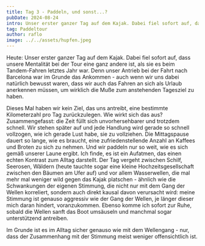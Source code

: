 ```yaml
---
title: Tag 3 - Paddeln, und sonst...?
pubDate: 2024-08-24
intro: Unser erster ganzer Tag auf dem Kajak. Dabei fiel sofort auf, dass unsere Mentalität bei der Tour eine ganz andere ist, als sie es beim Tandem-Fahren letztes Jahr war.
tag: Paddeltour
author: raflo
image: ../../assets/hupfen.jpeg
---
```


Heute: Unser erster ganzer Tag auf dem Kajak. Dabei fiel sofort auf, dass unsere Mentalität bei der Tour eine ganz andere ist, als sie es beim Tandem-Fahren letztes Jahr war. Denn unser Antrieb bei der Fahrt nach Barcelona war im Grunde das Ankommen - auch wenn wir uns dabei natürlich bewusst waren, dass wir auch das Fahren an sich als Urlaub anerkennen müssen, um wirklich die Muße zum anstehenden Tagesziel zu haben. 

Dieses Mal haben wir kein Ziel, das uns antreibt, eine bestimmte Kilometerzahl pro Tag zurückzulegen. Wie wirkt sich das aus? Zusammengefasst: die Zeit füllt sich unvorhersehbarer und trotzdem schnell. Wir stehen später auf und jede Handlung wird gerade so schnell vollzogen, wie ich gerade Lust habe, sie zu vollziehen. Die Mittagspause dauert so lange, wie es braucht, eine zufriedenstellende Anzahl an Kaffees und Broten zu sich zu nehmen. Und wir paddeln nur so weit, wie es sich gemäß unserer Laune ergibt. Ich finde, es ist ein Aufatmen, das einen echten Kontrast zum Alltag darstellt. Der Tag vergeht zwischen Schilf, Seerosen, Wäldern (heute tauchte sogar eine kleine Hochzeitsgesellschaft zwischen den Bäumen am Ufer auf) und vor allem Wasserwellen, die mal mehr mal weniger wild gegen das Kajak platschen - ähnlich wie die Schwankungen der eigenen Stimmung, die nicht nur mit dem Gang der Wellen korreliert, sondern auch direkt kausal davon verursacht wird: meine Stimmung ist genauso aggressiv wie der Gang der Wellen, je länger dieser mich daran hindert, voranzukommen. Ebenso komme ich sofort zur Ruhe, sobald die Wellen sanft das Boot umsäuseln und manchmal sogar unterstützend antreiben. 

Im Grunde ist es im Alltag sicher genauso wie mit dem Wellengang - nur, dass der Zusammenhang mit der Stimmung meist weniger offensichtlich ist.